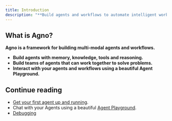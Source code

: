 ```yaml
---
title: Introduction
description: "**Build agents and workflows to automate intelligent work.**"
---
```


## What is Agno?

**Agno is a framework for building multi-modal agents and workflows.**

- **Build agents with memory, knowledge, tools and reasoning.**
- **Build teams of agents that can work together to solve problems.**
- **Interact with your agents and workflows using a beautiful Agent Playground.**

## Continue reading

- [Get your first agent up and running](/first-agent).
- Chat with your Agents using a beautiful [Agent Playground](/playground).
- [Debugging](/debugging)
